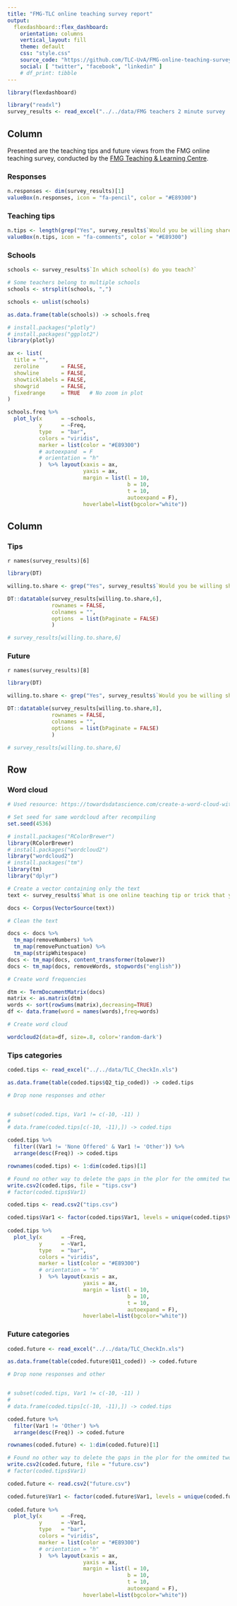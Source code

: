 ```yaml
---
title: "FMG-TLC online teaching survey report"
output: 
  flexdashboard::flex_dashboard:
    orientation: columns
    vertical_layout: fill
    theme: default
    css: "style.css"
    source_code: "https://github.com/TLC-UvA/FMG-online-teaching-survey-report"
    social: [ "twitter", "facebook", "linkedin" ]
    # df_print: tibble
---
```


```r
library(flexdashboard)

library("readxl")
survey_results <- read_excel("../../data/FMG teachers 2 minute survey  December 2020_January 15, 2021_09.45.xlsx", skip = 1)
```


Column {data-width=300}
-----------------------

Presented are the teaching tips and future views from the FMG online teaching survey, conducted by the [FMG Teaching & Learning Centre](http://tlc.uva.nl/en/article-faculty/fmg-en/).

### Responses

```r
n.responses <- dim(survey_results)[1]
valueBox(n.responses, icon = "fa-pencil", color = "#E89300")
```

### Teaching tips

```r
n.tips <- length(grep("Yes", survey_results$`Would you be willing share this with us in a one-minute video or as part of a TLC newsletter column?`))
valueBox(n.tips, icon = "fa-comments", color = "#E89300")
```

### Schools

```r
schools <- survey_results$`In which school(s) do you teach?`

# Some teachers belong to multiple schools
schools <- strsplit(schools, ",")

schools <- unlist(schools)

as.data.frame(table(schools)) -> schools.freq
```


```r
# install.packages("plotly")
# install.packages("ggplot2")
library(plotly)

ax <- list(
  title = "",
  zeroline       = FALSE,
  showline       = FALSE,
  showticklabels = FALSE,
  showgrid       = FALSE,
  fixedrange     = TRUE   # No zoom in plot
)

schools.freq %>%  
  plot_ly(x      = ~schools, 
          y      = ~Freq, 
          type   = "bar", 
          colors = "viridis",
          marker = list(color = "#E89300")
          # autoexpand  = F
          # orientation = "h"
          )  %>% layout(xaxis = ax, 
                        yaxis = ax, 
                        margin = list(l = 10,
                                      b = 10,
                                      t = 10,
                                      autoexpand = F),
                        hoverlabel=list(bgcolor="white"))
```


Column {data-width=650, .tabset}
-----------------------------------------------------------------------

### Tips

`r names(survey_results)[6]`

```r
library(DT)

willing.to.share <- grep("Yes", survey_results$`Would you be willing share this with us in a one-minute video or as part of a TLC newsletter column?`)

DT::datatable(survey_results[willing.to.share,6],
              rownames = FALSE,
              colnames = "",
              options  = list(bPaginate = FALSE)
              )

# survey_results[willing.to.share,6]
```

### Future

`r names(survey_results)[8]`

```r
library(DT)

willing.to.share <- grep("Yes", survey_results$`Would you be willing share this with us in a one-minute video or as part of a TLC newsletter column?`)

DT::datatable(survey_results[willing.to.share,8],
              rownames = FALSE,
              colnames = "",
              options  = list(bPaginate = FALSE)
              )

# survey_results[willing.to.share,6]
```

Row {data-width=350}
-----------------------------------------------------------------------

### Word cloud

```r
# Used resource: https://towardsdatascience.com/create-a-word-cloud-with-r-bde3e7422e8a

# Set seed for same wordcloud after recompiling
set.seed(4536)

# install.packages("RColorBrewer")
library(RColorBrewer)
# install.packages("wordcloud2")
library("wordcloud2")
# install.packages("tm")
library(tm)
library("dplyr")

# Create a vector containing only the text
text <- survey_results$`What is one online teaching tip or trick that you would share with fellow teachers?`

docs <- Corpus(VectorSource(text))

# Clean the text

docs <- docs %>%
  tm_map(removeNumbers) %>%
  tm_map(removePunctuation) %>%
  tm_map(stripWhitespace)
docs <- tm_map(docs, content_transformer(tolower))
docs <- tm_map(docs, removeWords, stopwords("english"))

# Create word frequencies

dtm <- TermDocumentMatrix(docs) 
matrix <- as.matrix(dtm) 
words <- sort(rowSums(matrix),decreasing=TRUE) 
df <- data.frame(word = names(words),freq=words)

# Create word cloud

wordcloud2(data=df, size=.8, color='random-dark')
```


### Tips categories

```r
coded.tips <- read_excel("../../data/TLC_CheckIn.xls")

as.data.frame(table(coded.tips$Q2_tip_coded)) -> coded.tips

# Drop none responses and other


# subset(coded.tips, Var1 != c(-10, -11) )
# 
# data.frame(coded.tips[c(-10, -11),]) -> coded.tips
```

```r

coded.tips %>% 
  filter((Var1 != 'None Offered' & Var1 != 'Other')) %>%
  arrange(desc(Freq)) -> coded.tips

rownames(coded.tips) <- 1:dim(coded.tips)[1]

# Found no other way to delete the gaps in the plor for the ommited two categories :-(
write.csv2(coded.tips, file = "tips.csv")
# factor(coded.tips$Var1)

coded.tips <- read.csv2("tips.csv")

coded.tips$Var1 <- factor(coded.tips$Var1, levels = unique(coded.tips$Var1)[order(coded.tips$Freq, decreasing = FALSE)])
  
coded.tips %>% 
  plot_ly(x      = ~Freq, 
          y      = ~Var1, 
          type   = "bar", 
          colors = "viridis",
          marker = list(color = "#E89300")
          # orientation = "h"
          )  %>% layout(xaxis = ax, 
                        yaxis = ax, 
                        margin = list(l = 10,
                                      b = 10,
                                      t = 10,
                                      autoexpand = F),
                        hoverlabel=list(bgcolor="white"))
```

### Future categories

```r
coded.future <- read_excel("../../data/TLC_CheckIn.xls")

as.data.frame(table(coded.future$Q11_coded)) -> coded.future

# Drop none responses and other


# subset(coded.tips, Var1 != c(-10, -11) )
# 
# data.frame(coded.tips[c(-10, -11),]) -> coded.tips
```

```r

coded.future %>% 
  filter(Var1 != 'Other') %>%
  arrange(desc(Freq)) -> coded.future

rownames(coded.future) <- 1:dim(coded.future)[1]

# Found no other way to delete the gaps in the plor for the ommited two categories :-(
write.csv2(coded.future, file = "future.csv")
# factor(coded.tips$Var1)

coded.future <- read.csv2("future.csv")

coded.future$Var1 <- factor(coded.future$Var1, levels = unique(coded.future$Var1)[order(coded.future$Freq, decreasing = FALSE)])
  
coded.future %>% 
  plot_ly(x      = ~Freq, 
          y      = ~Var1, 
          type   = "bar", 
          colors = "viridis",
          marker = list(color = "#E89300")
          # orientation = "h"
          )  %>% layout(xaxis = ax, 
                        yaxis = ax, 
                        margin = list(l = 10,
                                      b = 10,
                                      t = 10,
                                      autoexpand = F),
                        hoverlabel=list(bgcolor="white"))
```